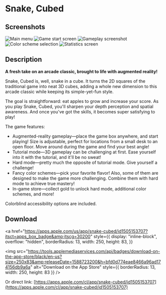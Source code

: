 
<Banner>

# Snake, Cubed

</Banner>

## Screenshots

<ImageCarousel>
  <Image
    source="/images/snake-cubed/menu.png"
    width={231}
    height={500}
    alt="Main menu"
  />
  <Image
    source="/images/snake-cubed/start.png"
    width={231}
    height={500}
    alt="Game start screen"
  />
  <Image
    source="/images/snake-cubed/play.png"
    width={231}
    height={500}
    alt="Gameplay screenshot"
  />
  <Image
    source="/images/snake-cubed/colors.png"
    width={231}
    height={500}
    alt="Color scheme selection"
  />
  <Image
    source="/images/snake-cubed/stats.png"
    width={231}
    height={500}
    alt="Statistics screen"
  />
</ImageCarousel>

## Description

**A fresh take on an arcade classic, brought to life with augmented reality!**

Snake, Cubed is, well, snake in a cube. It turns the 2D squares of the
traditional game into neat 3D cubes, adding a whole new dimension to this arcade
classic while keeping its simple-yet-fun style.

The goal is straightforward: eat apples to grow and increase your score. As you
play Snake, Cubed, you'll sharpen your depth perception and spatial awareness.
And once you've got the skills, it becomes super satisfying to play!

The game features:

- Augmented-reality gameplay&mdash;place the game box anywhere, and start
  playing! Size is adjustable, perfect for locations from a small desk to an
  open floor. Move around during the game and find your best angle!
- Tutorial mode&mdash;3D gameplay can be challenging at first. Ease yourself
  into it with the tutorial, and it'll be no sweat!
- Hard mode&mdash;pretty much the opposite of tutorial mode. Give yourself a
  challenge!
- Fancy color schemes&mdash;pick your favorite flavor! Also, some of them are
  designed to make the game more challenging. Combine them with hard mode to
  achieve true mastery!
- In-game store&mdash;collect gold to unlock hard mode, additional color
  schemes, and more!

Colorblind accessibility options are included.

## Download

<a
  href="https://apps.apple.com/us/app/snake-cubed/id1505153707?itsct=apps_box_badge&amp;itscg=30200"
  style={{
    display: "inline-block",
    overflow: "hidden",
    borderRadius: 13,
    width: 250,
    height: 83,
  }}
>
  <img
    src="https://tools.applemediaservices.com/api/badges/download-on-the-app-store/black/en-us?size=250x83&amp;releaseDate=1588723200&h=bfd0d774eae8466a96ad174156db9a6a"
    alt="Download on the App Store"
    style={{ borderRadius: 13, width: 250, height: 83 }}
  />
</a>

Or direct link:
[https://apps.apple.com/cl/app/snake-cubed/id1505153707](https://apps.apple.com/cl/app/snake-cubed/id1505153707)
